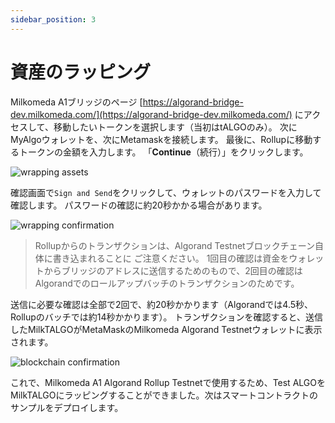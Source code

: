```yaml
---
sidebar_position: 3
---
```



# 資産のラッピング

Milkomeda A1ブリッジのページ [https://algorand-bridge-dev.milkomeda.com/](https://algorand-bridge-dev.milkomeda.com/) にアクセスして、移動したいトークンを選択します（当初はtALGOのみ）。 次にMyAlgoウォレットを、次にMetamaskを接続します。 最後に、Rollupに移動するトークンの金額を入力します。 「**Continue**（続行）」をクリックします。

<img src={wrappingAsset} className="img-full" alt="wrapping assets" />

確認画面で`Sign and Send`をクリックして、ウォレットのパスワードを入力して確認します。 パスワードの確認に約20秒かかる場合があります。

<img src={wrappingConfirmation} className="img-full" alt="wrapping confirmation" />

> Rollupからのトランザクションは、Algorand Testnetブロックチェーン自体に書き込まれることに ご注意ください。 1回目の確認は資金をウォレットからブリッジのアドレスに送信するためのもので、2回目の確認はAlgorandでのロールアップバッチのトランザクションのためです。

送信に必要な確認は全部で2回で、約20秒かかります（Algorandでは4.5秒、Rollupのバッチでは約14秒かかります）。 トランザクションを確認すると、送信したMilkTALGOがMetaMaskのMilkomeda Algorand Testnetウォレットに表示されます。

<img src={blockchainConfirmation} className="img-full" alt="blockchain confirmation" />

これで、Milkomeda A1 Algorand Rollup Testnetで使用するため、Test ALGOをMilkTALGOにラッピングすることができました。次はスマートコントラクトのサンプルをデプロイします。
